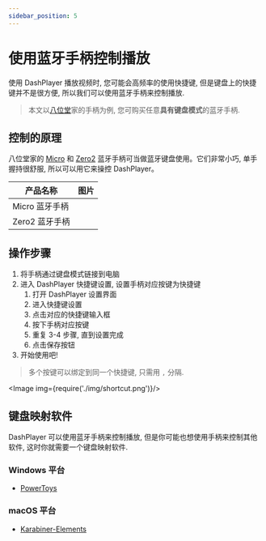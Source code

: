 ```yaml
---
sidebar_position: 5
---
```


# 使用蓝牙手柄控制播放

使用 DashPlayer 播放视频时, 您可能会高频率的使用快捷键, 但是键盘上的快捷键并不是很方便, 所以我们可以使用蓝牙手柄来控制播放.

> 本文以[八位堂](https://www.8bitdo.cn)家的手柄为例, 您可购买任意**具有键盘模式**的蓝牙手柄.

## 控制的原理

八位堂家的 [Micro](https://www.8bitdo.cn/micro/) 和 [Zero2](https://www.8bitdo.cn/zero2/) 蓝牙手柄可当做蓝牙键盘使用。它们非常小巧, 单手握持很舒服, 所以可以用它来操控 DashPlayer。

<table>
    <thead>
    <tr>
        <th>产品名称</th>
        <th>图片</th>
    </tr>
    </thead>
    <tbody>
    <tr>
        <td style={{whiteSpace: 'nowrap'}}>Micro 蓝牙手柄</td>
        <td><Image img={require('./img/8bitdo-micro-l.png')}/></td>
    </tr>
    <tr>
        <td style={{whiteSpace: 'nowrap'}}>Zero2 蓝牙手柄</td>
        <td><Image img={require('./img/8bitdo-zero2-l.png')}/></td>
    </tr>
    </tbody>
</table>

## 操作步骤

1. 将手柄通过键盘模式链接到电脑
2. 进入 DashPlayer 快捷键设置, 设置手柄对应按键为快捷键
   1. 打开 DashPlayer 设置界面
   2. 进入快捷键设置
   3. 点击对应的快捷键输入框
   4. 按下手柄对应按键
   5. 重复 3-4 步骤, 直到设置完成
   6. 点击保存按钮
3. 开始使用吧!

> 多个按键可以绑定到同一个快捷键, 只需用 `,` 分隔.

<Image img={require('./img/shortcut.png')}/>

## 键盘映射软件

DashPlayer 可以使用蓝牙手柄来控制播放, 但是你可能也想使用手柄来控制其他软件, 这时你就需要一个键盘映射软件.

### Windows 平台

-   [PowerToys](https://github.com/microsoft/PowerToys)

### macOS 平台

-   [Karabiner-Elements](https://karabiner-elements.pqrs.org/)
